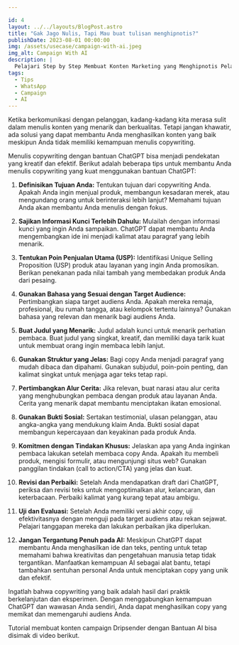 ```yaml
---

id: 4
layout: ../../layouts/BlogPost.astro
title: "Gak Jago Nulis, Tapi Mau buat tulisan menghipnotis?"
publishDate: 2023-08-01 00:00:00
img: /assets/usecase/campaign-with-ai.jpeg
img_alt: Campaign With AI
description: |
  Pelajari Step by Step Membuat Konten Marketing yang Menghipnotis Pelanggan Anda.
tags:
  - Tips
  - WhatsApp
  - Campaign
  - AI
---
```

 

<p></p>
Ketika berkomunikasi dengan pelanggan, kadang-kadang kita merasa sulit dalam menulis konten yang menarik dan berkualitas. Tetapi jangan khawatir, ada solusi yang dapat membantu Anda menghasilkan konten yang baik meskipun Anda tidak memiliki kemampuan menulis copywriting. 

Menulis copywriting dengan bantuan ChatGPT bisa menjadi pendekatan yang kreatif dan efektif. Berikut adalah beberapa tips untuk membantu Anda menulis copywriting yang kuat menggunakan bantuan ChatGPT:

1. **Definisikan Tujuan Anda:** Tentukan tujuan dari copywriting Anda. Apakah Anda ingin menjual produk, membangun kesadaran merek, atau mengundang orang untuk berinteraksi lebih lanjut? Memahami tujuan Anda akan membantu Anda menulis dengan fokus.

2. **Sajikan Informasi Kunci Terlebih Dahulu:** Mulailah dengan informasi kunci yang ingin Anda sampaikan. ChatGPT dapat membantu Anda mengembangkan ide ini menjadi kalimat atau paragraf yang lebih menarik.

3. **Tentukan Poin Penjualan Utama (USP):** Identifikasi Unique Selling Proposition (USP) produk atau layanan yang ingin Anda promosikan. Berikan penekanan pada nilai tambah yang membedakan produk Anda dari pesaing.

4. **Gunakan Bahasa yang Sesuai dengan Target Audience:** Pertimbangkan siapa target audiens Anda. Apakah mereka remaja, profesional, ibu rumah tangga, atau kelompok tertentu lainnya? Gunakan bahasa yang relevan dan menarik bagi audiens Anda.

5. **Buat Judul yang Menarik:** Judul adalah kunci untuk menarik perhatian pembaca. Buat judul yang singkat, kreatif, dan memiliki daya tarik kuat untuk membuat orang ingin membaca lebih lanjut.

6. **Gunakan Struktur yang Jelas:** Bagi copy Anda menjadi paragraf yang mudah dibaca dan dipahami. Gunakan subjudul, poin-poin penting, dan kalimat singkat untuk menjaga agar teks tetap rapi.

7. **Pertimbangkan Alur Cerita:** Jika relevan, buat narasi atau alur cerita yang menghubungkan pembaca dengan produk atau layanan Anda. Cerita yang menarik dapat membantu menciptakan ikatan emosional.

8. **Gunakan Bukti Sosial:** Sertakan testimonial, ulasan pelanggan, atau angka-angka yang mendukung klaim Anda. Bukti sosial dapat membangun kepercayaan dan keyakinan pada produk Anda.

9. **Komitmen dengan Tindakan Khusus:** Jelaskan apa yang Anda inginkan pembaca lakukan setelah membaca copy Anda. Apakah itu membeli produk, mengisi formulir, atau mengunjungi situs web? Gunakan panggilan tindakan (call to action/CTA) yang jelas dan kuat.

10. **Revisi dan Perbaiki:** Setelah Anda mendapatkan draft dari ChatGPT, periksa dan revisi teks untuk mengoptimalkan alur, kelancaran, dan keterbacaan. Perbaiki kalimat yang kurang tepat atau ambigu.

11. **Uji dan Evaluasi:** Setelah Anda memiliki versi akhir copy, uji efektivitasnya dengan menguji pada target audiens atau rekan sejawat. Pelajari tanggapan mereka dan lakukan perbaikan jika diperlukan.

12. **Jangan Tergantung Penuh pada AI:** Meskipun ChatGPT dapat membantu Anda menghasilkan ide dan teks, penting untuk tetap memahami bahwa kreativitas dan pengetahuan manusia tetap tidak tergantikan. Manfaatkan kemampuan AI sebagai alat bantu, tetapi tambahkan sentuhan personal Anda untuk menciptakan copy yang unik dan efektif.

Ingatlah bahwa copywriting yang baik adalah hasil dari praktik berkelanjutan dan eksperimen. Dengan menggabungkan kemampuan ChatGPT dan wawasan Anda sendiri, Anda dapat menghasilkan copy yang memikat dan memengaruhi audiens Anda.

Tutorial membuat konten campaign Dripsender dengan Bantuan AI bisa disimak di video berikut.

<YouTube id="https://youtu.be/tTpZjbBOSy4" />

<p></p>